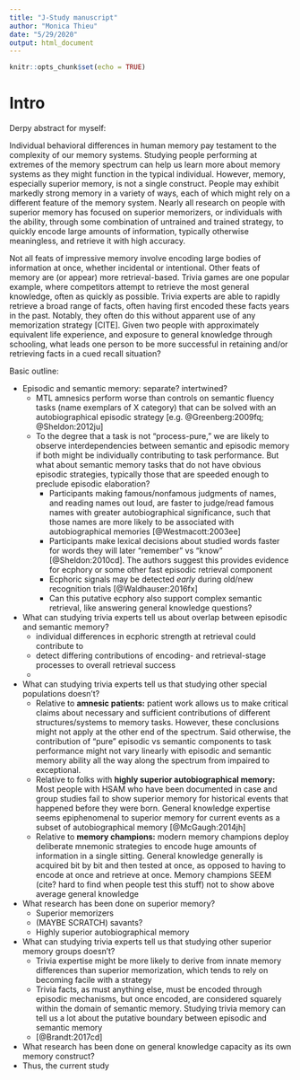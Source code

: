 ```yaml
---
title: "J-Study manuscript"
author: "Monica Thieu"
date: "5/29/2020"
output: html_document
---
```


```r
knitr::opts_chunk$set(echo = TRUE)
```

# Intro

Derpy abstract for myself:

Individual behavioral differences in human memory pay testament to the complexity of our memory systems. Studying people performing at extremes of the memory spectrum can help us learn more about memory systems as they might function in the typical individual. However, memory, especially superior memory, is not a single construct. People may exhibit markedly strong memory in a variety of ways, each of which might rely on a different feature of the memory system. Nearly all research on people with superior memory has focused on superior memorizers, or individuals with the ability, through some combination of untrained and trained strategy, to quickly encode large amounts of information, typically otherwise meaningless, and retrieve it with high accuracy. 

Not all feats of impressive memory involve encoding large bodies of information at once, whether incidental or intentional. Other feats of memory are (or appear) more retrieval-based. Trivia games are one popular example, where competitors attempt to retrieve the most general knowledge, often as quickly as possible. Trivia experts are able to rapidly retrieve a broad range of facts, often having first encoded these facts years in the past. Notably, they often do this without apparent use of any memorization strategy [CITE]. Given two people with approximately equivalent life experience, and exposure to general knowledge through schooling, what leads one person to be more successful in retaining and/or retrieving facts in a cued recall situation?

Basic outline:

- Episodic and semantic memory: separate? intertwined?
    - MTL amnesics perform worse than controls on semantic fluency tasks (name exemplars of X category) that can be solved with an autobiographical episodic strategy [e.g. @Greenberg:2009fq; @Sheldon:2012ju]
    - To the degree that a task is not "process-pure," we are likely to observe interdependencies between semantic and episodic memory if both might be individually contributing to task performance. But what about semantic memory tasks that do not have obvious episodic strategies, typically those that are speeded enough to preclude episodic elaboration?
        - Participants making famous/nonfamous judgments of names, and reading names out loud, are faster to judge/read famous names with greater autobiographical significance, such that those names are more likely to be associated with autobiographical memories [@Westmacott:2003ee]
        - Participants make lexical decisions about studied words faster for words they will later "remember" vs "know" [@Sheldon:2010cd]. The authors suggest this provides evidence for ecphory or some other fast episodic retrieval component
        - Ecphoric signals may be detected _early_ during old/new recognition trials [@Waldhauser:2016fx]
        - Can this putative ecphory also support complex semantic retrieval, like answering general knowledge questions?
- What can studying trivia experts tell us about overlap between episodic and semantic memory?
    - individual differences in ecphoric strength at retrieval could contribute to 
    - detect differing contributions of encoding- and retrieval-stage processes to overall retrieval success
    - 
- What can studying trivia experts tell us that studying other special populations doesn't?
    - Relative to **amnesic patients:** patient work allows us to make critical claims about necessary and sufficient contributions of different structures/systems to memory tasks. However, these conclusions might not apply at the other end of the spectrum. Said otherwise, the contribution of "pure" episodic vs semantic components to task performance might not vary linearly with episodic and semantic memory ability all the way along the spectrum from impaired to exceptional.
    - Relative to folks with **highly superior autobiographical memory:** Most people with HSAM who have been documented in case and group studies fail to show superior memory for historical events that happened before they were born. General knowledge expertise seems epiphenomenal to superior memory for current events as a subset of autobiographical memory [@McGaugh:2014jh]
    - Relative to **memory champions:** modern memory champions deploy deliberate mnemonic strategies to encode huge amounts of information in a single sitting. General knowledge generally is acquired bit by bit and then tested at once, as opposed to having to encode at once and retrieve at once. Memory champions SEEM (cite? hard to find when people test this stuff) not to show above average general knowledge

    
- What research has been done on superior memory?
    - Superior memorizers
    - (MAYBE SCRATCH) savants?
    - Highly superior autobiographical memory
- What can studying trivia experts tell us that studying other superior memory groups doesn't?
    - Trivia expertise might be more likely to derive from innate memory differences than superior memorization, which tends to rely on becoming facile with a strategy
    - Trivia facts, as must anything else, must be encoded through episodic mechanisms, but once encoded, are considered squarely within the domain of semantic memory. Studying trivia memory can tell us a lot about the putative boundary between episodic and semantic memory
    - [@Brandt:2017cd]
- What research has been done on general knowledge capacity as its own memory construct?
- Thus, the current study
